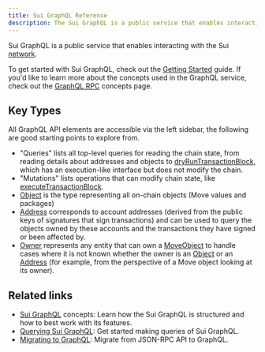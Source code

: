 ```yaml
---
title: Sui GraphQL Reference
description: The Sui GraphQL is a public service that enables interacting with the Sui network.
---
```


Sui GraphQL is a public service that enables interacting with the Sui [network](https://sui.io/networkinfo).

To get started with Sui GraphQL, check out the [Getting Started](/guides/developer/getting-started/graphql-rpc.mdx) guide. If you'd like to learn more about the concepts used in the GraphQL service, check out the [GraphQL RPC](/concepts/graphql-rpc.mdx) concepts page.

## Key Types

All GraphQL API elements are accessible via the left sidebar, the following are good starting points to explore from.

- "Queries" lists all top-level queries for reading the chain state, from reading details about addresses and objects to [dryRunTransactionBlock](/references/sui-api/sui-graphql/reference/queries/dry-run-transaction-block), which has an execution-like interface but does not modify the chain.
- "Mutations" lists operations that can modify chain state, like [executeTransactionBlock](/references/sui-api/sui-graphql/reference/mutations/execute-transaction-block).
- [Object](/references/sui-api/sui-graphql/reference/objects/object) is the type representing all on-chain objects (Move values and packages)
- [Address](/references/sui-api/sui-graphql/reference/objects/address) corresponds to account addresses (derived from the public keys of signatures that sign transactions) and can be used to query the objects owned by these accounts and the transactions they have signed or been affected by.
- [Owner](/references/sui-api/sui-graphql/reference/objects/owner) represents any entity that can own a [MoveObject](/references/sui-api/sui-graphql/reference/objects/move-object) to handle cases where it is not known whether the owner is an [Object](/references/sui-api/sui-graphql/reference/objects/object) or an [Address](/references/sui-api/sui-graphql/reference/objects/address) (for example, from the perspective of a Move object looking at its owner).

## Related links

- [Sui GraphQL](../concepts/graphql-rpc.mdx) concepts: Learn how the Sui GraphQL is structured and how to best work with its features.
- [Querying Sui GraphQL](../guides/developer/getting-started/graphql-rpc.mdx): Get started making queries of Sui GraphQL.
- [Migrating to GraphQL](../guides/developer/advanced/graphql-migration.mdx): Migrate from JSON-RPC API to GraphQL. 